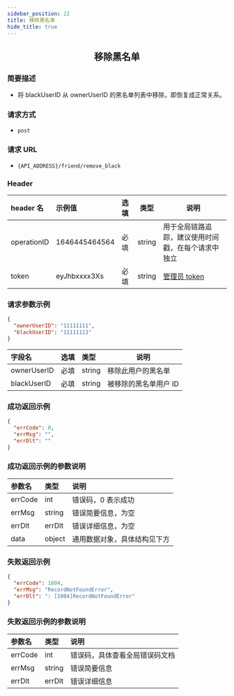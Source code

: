 ```yaml
---
sidebar_position: 22
title: 移除黑名单
hide_title: true
---
```


<center>

## 移除黑名单

</center>

### 简要描述

- 将 blackUserID 从 ownerUserID 的黑名单列表中移除，即恢复成正常关系。

### 请求方式

- `post`

### 请求 URL

- `{API_ADDRESS}/friend/remove_black`

### Header

| header 名   | 示例值        | 选填 | 类型   | 说明                         |
| :---------- | :------------ | :--- | ------ | ---------------------------- |
| operationID | 1646445464564 | 必填 | string | 用于全局链路追踪，建议使用时间戳，在每个请求中独立 |
| token       | eyJhbxxxx3Xs  | 必填 | string | [管理员 token](docs/restapi/apis/authenticationManagement/getToken.mdx)                 |

### 请求参数示例

```json
{
  "ownerUserID": "11111111",
  "blackUserID": "11111113"
}
```

| 字段名      | 选填 | 类型   | 说明                  |
| :---------- | :--- | :----- | --------------------- |
| ownerUserID | 必填 | string | 移除此用户的黑名单    |
| blackUserID | 必填 | string | 被移除的黑名单用户 ID |

### 成功返回示例

```json
{
  "errCode": 0,
  "errMsg": "",
  "errDlt": ""
}
```

### 成功返回示例的参数说明

| 参数名  | 类型   | 说明                         |
| :------ | :----- | :--------------------------- |
| errCode | int    | 错误码，0 表示成功            |
| errMsg  | string | 错误简要信息，为空    |
| errDlt  | errDlt | 错误详细信息，为空    |
| data    | object | 通用数据对象，具体结构见下方 |

### 失败返回示例

```json
{
  "errCode": 1004,
  "errMsg": "RecordNotFoundError",
  "errDlt": ": [1004]RecordNotFoundError"
}
```

### 失败返回示例的参数说明

| 参数名  | 类型   | 说明                          |
| :------ | :----- | :---------------------------- |
| errCode | int    | 错误码，具体查看全局错误码文档 |
| errMsg  | string | 错误简要信息                  |
| errDlt  | errDlt | 错误详细信息                  |
